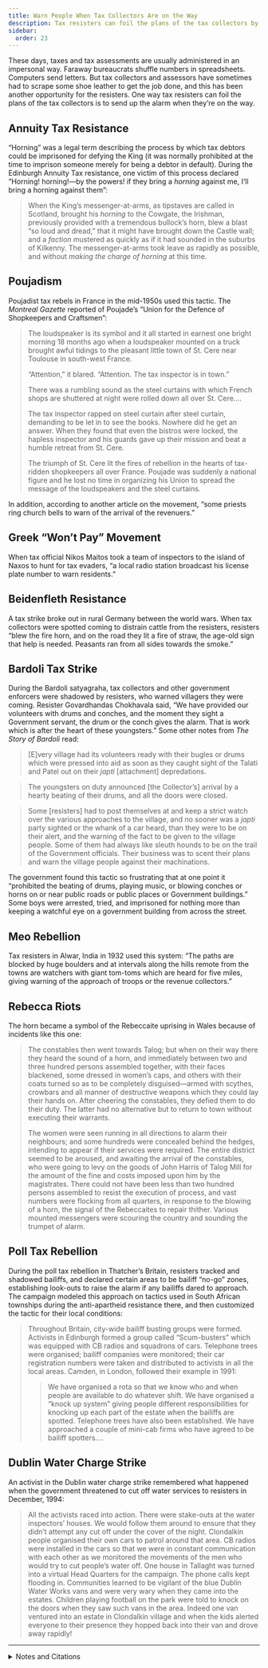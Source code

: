 ```yaml
---
title: Warn People When Tax Collectors Are on the Way
description: Tax resisters can foil the plans of the tax collectors by sending up the alarm when they’re on the way.
sidebar:
  order: 23
---
```


These days, taxes and tax assessments are usually administered in an impersonal way.
Faraway bureaucrats shuffle numbers in spreadsheets.
Computers send letters.
But tax collectors and assessors have sometimes had to scrape some shoe leather to get the job done, and this has been another opportunity for the resisters.
One way tax resisters can foil the plans of the tax collectors is to send up the alarm when they’re on the way.

## <Badge text="Example" size="medium" /> Annuity Tax Resistance

“Horning” was a legal term describing the process by which tax debtors could be imprisoned for defying the King (it was normally prohibited at the time to imprison someone merely for being a debtor in default).
During the Edinburgh Annuity Tax resistance, one victim of this process declared “Horning! horning!—by the powers! if they bring a <em>horning</em> against me, I’ll bring a horning against them”:

> When the King’s messenger-at-arms, as tipstaves are called in Scotland, brought his <em>horning</em> to the Cowgate, the Irishman, previously provided with a tremendous bullock’s horn, blew a blast “so loud and dread,” that it might have brought down the Castle wall; and a <em>faction</em> mustered as quickly as if it had sounded in the suburbs of Kilkenny.
> The messenger-at-arms took leave as rapidly as possible, and without <em>making the charge of horning</em> at this time.

## <Badge text="Example" size="medium" /> Poujadism

Poujadist tax rebels in France in the mid-1950s used this tactic.
The <i>Montreal Gazette</i> reported of Poujade’s “Union for the Defence of Shopkeepers and Craftsmen”:

> The loudspeaker is its symbol and it all started in earnest one bright morning 18 months ago when a loudspeaker mounted on a truck brought awful tidings to the pleasant little town of St. Cere near Toulouse in south-west France.
>
> “Attention,” it blared.
> “Attention.
> The tax inspector is in town.”
>
> There was a rumbling sound as the steel curtains with which French shops are shuttered at night were rolled down all over St. Cere.…
>
> The tax inspector rapped on steel curtain after steel curtain, demanding to be let in to see the books.
> Nowhere did he get an answer.
> When they found that even the bistros were locked, the hapless inspector and his guards gave up their mission and beat a humble retreat from St. Cere.
>
> The triumph of St. Cere lit the fires of rebellion in the hearts of tax-ridden shopkeepers all over France.
> Poujade was suddenly a national figure and he lost no time in organizing his Union to spread the message of the loudspeakers and the steel curtains.

In addition, according to another article on the movement, “some priests ring church bells to warn of the arrival of the revenuers.”

## <Badge text="Example" size="medium" /> Greek “Won’t Pay” Movement

When tax official Nikos Maitos took a team of inspectors to the island of Naxos to hunt for tax evaders, “a local radio station broadcast his license plate number to warn residents.”

## <Badge text="Example" size="medium" /> Beidenfleth Resistance

A tax strike broke out in rural Germany between the world wars.
When tax collectors were spotted coming to distrain cattle from the resisters, resisters “blew the fire horn, and on the road they lit a fire of straw, the age-old sign that help is needed.
Peasants ran from all sides towards the smoke.”

## <Badge text="Example" size="medium" /> Bardoli Tax Strike

During the Bardoli satyagraha, tax collectors and other government enforcers were shadowed by resisters, who warned villagers they were coming.
Resister Govardhandas Chokhavala said, “We have provided our volunteers with drums and conches, and the moment they sight a Government servant, the drum or the conch gives the alarm.
That is work which is after the heart of these youngsters.”
Some other notes from <i>The Story of Bardoli</i> read:

> [E]very village had its volunteers ready with their bugles or drums which were pressed into aid as soon as they caught sight of the Talati and Patel out on their <i>japti</i> [attachment] depredations.

> The youngsters on duty announced [the Collector’s] arrival by a hearty beating of their drums, and all the doors were closed.

> Some [resisters] had to post themselves at and keep a strict watch over the various approaches to the village, and no sooner was a <i>japti</i> party sighted or the whank of a car heard, than they were to be on their alert, and the warning of the fact to be given to the village people.
> Some of them had always like sleuth hounds to be on the trail of the Government officials.
> Their business was to scent their plans and warn the village people against their machinations.

The government found this tactic so frustrating that at one point it “prohibited the beating of drums, playing music, or blowing conches or horns on or near public roads or public places or Government buildings.”
Some boys were arrested, tried, and imprisoned for nothing more than keeping a watchful eye on a government building from across the street.

## <Badge text="Example" size="medium" /> Meo Rebellion

Tax resisters in Alwar, India in 1932 used this system:
“The paths are blocked by huge boulders and at intervals along the hills remote from the towns are watchers with giant tom-toms which are heard for five miles, giving warning of the approach of troops or the revenue collectors.”

## <Badge text="Example" size="medium" /> Rebecca Riots

The horn became a symbol of the Rebeccaite uprising in Wales because of incidents like this one:

> The constables then went towards Talog; but when on their way there they heard the sound of a horn, and immediately between two and three hundred persons assembled together, with their faces blackened, some dressed in women’s caps, and others with their coats turned so as to be completely disguised—armed with scythes, crowbars and all manner of destructive weapons which they could lay their hands on.
> After cheering the constables, they defied them to do their duty.
> The latter had no alternative but to return to town without executing their warrants.
>
> The women were seen running in all directions to alarm their neighbours; and some hundreds were concealed behind the hedges, intending to appear if their services were required.
> The entire district seemed to be aroused, and awaiting the arrival of the constables, who were going to levy on the goods of John Harris of Talog Mill for the amount of the fine and costs imposed upon him by the magistrates.
> There could not have been less than two hundred persons assembled to resist the execution of process, and vast numbers were flocking from all quarters, in response to the blowing of a horn, the signal of the Rebeccaites to repair thither.
> Various mounted messengers were scouring the country and sounding the trumpet of alarm.

## <Badge text="Example" size="medium" /> Poll Tax Rebellion

During the poll tax rebellion in Thatcher’s Britain, resisters tracked and shadowed bailiffs, and declared certain areas to be bailiff “no-go” zones, establishing look-outs to raise the alarm if any bailiffs dared to approach.
The campaign modeled this approach on tactics used in South African townships during the anti-apartheid resistance there, and then customized the tactic for their local conditions:

> Throughout Britain, city-wide bailiff busting groups were formed.
> Activists in Edinburgh formed a group called “Scum-busters” which was equipped with CB radios and squadrons of cars.
> Telephone trees were organised; bailiff companies were monitored; their car registration numbers were taken and distributed to activists in all the local areas.
> Camden, in London, followed their example in 1991:
>
> > We have organised a rota so that we know who and when people are available to do whatever shift.
> > We have organised a “knock up system” giving people different responsibilities for knocking up each part of the estate when the bailiffs are spotted.
> > Telephone trees have also been established.
> > We have approached a couple of mini-cab firms who have agreed to be bailiff spotters.…

## <Badge text="Example" size="medium" /> Dublin Water Charge Strike

An activist in the Dublin water charge strike remembered what happened when the government threatened to cut off water services to resisters in December, 1994:

> All the activists raced into action.
> There were stake-outs at the water inspectors’ houses.
> We would follow them around to ensure that they didn’t attempt any cut off under the cover of the night.
> Clondalkin people organised their own cars to patrol around that area.
> CB radios were installed in the cars so that we were in constant communication with each other as we monitored the movements of the men who would try to cut people’s water off.
> One house in Tallaght was turned into a virtual Head Quarters for the campaign.
> The phone calls kept flooding in.
> Communities learned to be vigilant of the blue Dublin Water Works vans and were very wary when they came into the estates.
> Children playing football on the park were told to knock on the doors when they saw such vans in the area.
> Indeed one van ventured into an estate in Clondalkin village and when the kids alerted everyone to their presence they hopped back into their van and drove away rapidly!

<hr />

<details>
<summary>Notes and Citations</summary>

* “The Passive Resistance of Edinburgh, to the Clergy-Tax” <i>Tait’s Edinburgh Magazine</i>, September 1833, p. 795 (note)
* Clausen, Oliver “The Revolt of Monsieur Poujade” <i>The Montreal Gazette</i> 27 June 1955, p. 8
* “Tax Dodgers’ Revolt” <i>Life</i> 18 April 1955, p. 63
* Alderman, Liz “Greece Warns of Going Broke as Tax Proceeds Dry Up” <i>New York Times</i> 5 June 2012
* von Salomon, Ernst <i>Fragebogen</i> (English translation, Doubleday, 1955) p. 134
* Desai, Mahadev <i>The Story of Bardoli</i> (1929) pp. 71, 95, 112, 125, 164, 187–9
* “Tax Revolt: Peasant Rising in Indian State” <i>The Canberra Times</i> 30 November 1932, p. 1
* Evans, Henry Tobit <i>Rebecca Riots!</i> (2010 ed.), p. 45, 152–53 (quoting Josie Alvarez from the All-Britain Anti-Poll Tax Federation newsletter, September 1990)
* “Winning the Water War” <i>Anarchist News</i> #23, April 2000

</details>
